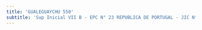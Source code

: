 ```yaml
---
title: 'GUALEGUAYCHU 550'
subtitle: 'Sup Inicial VII B - EPC N° 23 REPUBLICA DE PORTUGAL - JIC N° 03/18° EL JARDIN DE LA FLORESTA - CENOF CENTRO GUALEGUAYCHU'
---
```



